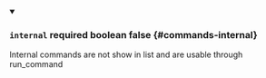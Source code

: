 
<details className="config-field" data-expandable="false" open>
<summary>

### `internal` <span class="config-field-required" data-required="false">required</span> <span class="config-field-type">boolean</span> <span class="config-field-default">false</span> <span class="config-field-enum"></span> {#commands-internal}

Internal commands are not show in list and are usable through run_command

</summary>



</details>
